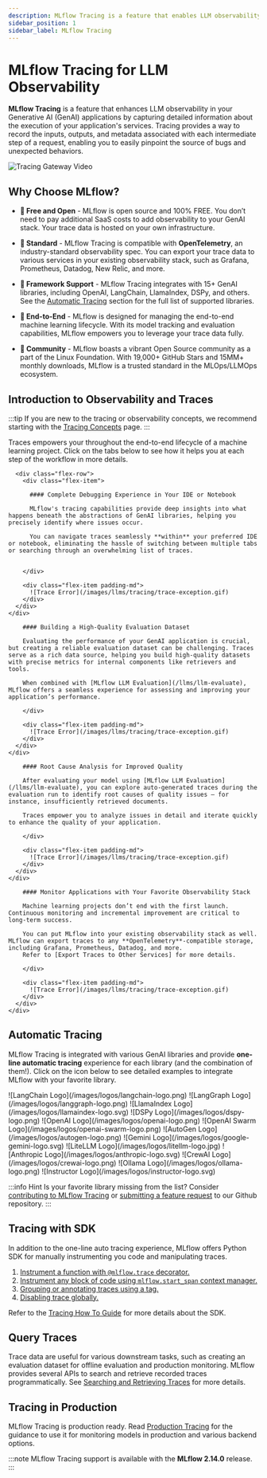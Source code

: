 ```yaml
---
description: MLflow Tracing is a feature that enables LLM observability in your apps. MLflow automatically logs traces for LangChain, LlamaIndex, and more.
sidebar_position: 1
sidebar_label: MLflow Tracing
---
```



# MLflow Tracing for LLM Observability

**MLflow Tracing** is a feature that enhances LLM observability in your Generative AI (GenAI) applications by capturing detailed information about the execution of your application's services.
Tracing provides a way to record the inputs, outputs, and metadata associated with each intermediate step of a request, enabling you to easily pinpoint the source of bugs and unexpected behaviors.

![Tracing Gateway Video](/images/llms/tracing/tracing-top.gif)

## Why Choose MLflow?

- **🪽 Free and Open** - MLflow is open source and 100% FREE. You don’t need to pay additional SaaS costs to add observability to your GenAI stack. Your trace data is hosted on your own infrastructure.

- **🥇 Standard** - MLflow Tracing is compatible with **OpenTelemetry**, an industry-standard observability spec. You can export your trace data to various services in your existing observability stack, such as Grafana, Prometheus, Datadog, New Relic, and more.

- **🤝 Framework Support** - MLflow Tracing integrates with 15+ GenAI libraries, including OpenAI, LangChain, LlamaIndex, DSPy, and others. See the [Automatic Tracing](#automatic-tracing) section for the full list of supported libraries.

- **🔄 End-to-End** - MLflow is designed for managing the end-to-end machine learning lifecycle. With its model tracking and evaluation capabilities, MLflow empowers you to leverage your trace data fully.

- **👥 Community** - MLflow boasts a vibrant Open Source community as a part of the Linux Foundation. With 19,000+ GitHub Stars and 15MM+ monthly downloads, MLflow is a trusted standard in the MLOps/LLMOps ecosystem.

## Introduction to Observability and Traces

:::tip
If you are new to the tracing or observability concepts, we recommend starting with the [Tracing Concepts](/tracing/concept) page.
:::

Traces empowers your throughout the end-to-end lifecycle of a machine learning project. Click on the tabs below to see how it helps you at each step of the workflow in more details.

<Tabs>
  <TabItem value="debugging" label="Debugging" default>
    <div class="flex-column">

      <div class="flex-row">
        <div class="flex-item">

          #### Complete Debugging Experience in Your IDE or Notebook

          MLflow's tracing capabilities provide deep insights into what happens beneath the abstractions of GenAI libraries, helping you precisely identify where issues occur.

          You can navigate traces seamlessly **within** your preferred IDE or notebook, eliminating the hassle of switching between multiple tabs or searching through an overwhelming list of traces.


        </div>

        <div class="flex-item padding-md">
          ![Trace Error](/images/llms/tracing/trace-exception.gif)
        </div>
      </div>
    </div>

  </TabItem>
  <TabItem value="dataset" label="Evaluation Dataset">
    <div class="flex-column">
      <div class="flex-row">
        <div class="flex-item">

        #### Building a High-Quality Evaluation Dataset

        Evaluating the performance of your GenAI application is crucial, but creating a reliable evaluation dataset can be challenging. Traces serve as a rich data source, helping you build high-quality datasets with precise metrics for internal components like retrievers and tools.

        When combined with [MLflow LLM Evaluation](/llms/llm-evaluate), MLflow offers a seamless experience for assessing and improving your application’s performance.

        </div>

        <div class="flex-item padding-md">
          ![Trace Error](/images/llms/tracing/trace-exception.gif)
        </div>
      </div>
    </div>

  </TabItem>
  <TabItem value="inspect-quality" label="Inspect Quality">
    <div class="flex-column">
      <div class="flex-row">
        <div class="flex-item">

        #### Root Cause Analysis for Improved Quality

        After evaluating your model using [MLflow LLM Evaluation](/llms/llm-evaluate), you can explore auto-generated traces during the evaluation run to identify root causes of quality issues — for instance, insufficiently retrieved documents.

        Traces empower you to analyze issues in detail and iterate quickly to enhance the quality of your application.

        </div>

        <div class="flex-item padding-md">
          ![Trace Error](/images/llms/tracing/trace-exception.gif)
        </div>
      </div>
    </div>

  </TabItem>
  <TabItem value="online-monitoring" label="Production Monitoring">
    <div class="flex-column">
      <div class="flex-row">
        <div class="flex-item">

        #### Monitor Applications with Your Favorite Observability Stack

        Machine learning projects don’t end with the first launch. Continuous monitoring and incremental improvement are critical to long-term success.

        You can put MLflow into your existing observability stack as well. MLflow can export traces to any **OpenTelemetry**-compatible storage, including Grafana, Prometheus, Datadog, and more.
        Refer to [Export Traces to Other Services] for more details.

        </div>

        <div class="flex-item padding-md">
          ![Trace Error](/images/llms/tracing/trace-exception.gif)
        </div>
      </div>
    </div>

  </TabItem>
</Tabs>

## Automatic Tracing

MLflow Tracing is integrated with various GenAI libraries and provide **one-line automatic tracing** experience for each library (and the combination of them!). Click on the icon below to see detailed examples to integrate MLflow with your favorite library.

<CardGroup isSmall>
  <SmallLogoCard link="/tracing/integrations/langchain">
    <span>![LangChain Logo](/images/logos/langchain-logo.png)</span>
  </SmallLogoCard>
  <SmallLogoCard link="/tracing/integrations/langgraph">
    <span>![LangGraph Logo](/images/logos/langgraph-logo.png)</span>
  </SmallLogoCard>
  <SmallLogoCard link="/tracing/integrations/llama_index">
    <span>![LlamaIndex Logo](/images/logos/llamaindex-logo.svg)</span>
  </SmallLogoCard>
  <SmallLogoCard link="/tracing/integrations/dspy">
    <span>![DSPy Logo](/images/logos/dspy-logo.png)</span>
  </SmallLogoCard>
  <SmallLogoCard link="/tracing/integrations/openai">
    <span>![OpenAI Logo](/images/logos/openai-logo.png)</span>
  </SmallLogoCard>
  <SmallLogoCard link="/tracing/integrations/swarm">
    <span>![OpenAI Swarm Logo](/images/logos/openai-swarm-logo.png)</span>
  </SmallLogoCard>
  <SmallLogoCard link="/tracing/integrations/autogen">
    <span>![AutoGen Logo](/images/logos/autogen-logo.png)</span>
  </SmallLogoCard>
  <SmallLogoCard link="/tracing/integrations/gemini">
    <span>![Gemini Logo](/images/logos/google-gemini-logo.svg)</span>
  </SmallLogoCard>
  <SmallLogoCard link="/tracing/integrations/litellm">
    <span>![LiteLLM Logo](/images/logos/litellm-logo.jpg)</span>
  </SmallLogoCard>
  <SmallLogoCard link="/tracing/integrations/anthropic">
    <span>![Anthropic Logo](/images/logos/anthropic-logo.svg)</span>
  </SmallLogoCard>
  <SmallLogoCard link="/tracing/integrations/crewai">
    <span>![CrewAI Logo](/images/logos/crewai-logo.png)</span>
  </SmallLogoCard>
  <SmallLogoCard link="/tracing/integrations/ollama">
    <span>![Ollama Logo](/images/logos/ollama-logo.png)</span>
  </SmallLogoCard>
  <SmallLogoCard link="/tracing/integrations/instructor">
    <span>![Instructor Logo](/images/logos/instructor-logo.svg)</span>
  </SmallLogoCard>
</CardGroup>
<br />

:::info Hint
Is your favorite library missing from the list? Consider [contributing to MLflow Tracing](/tracing/integrations/contribute) or [submitting a feature request](https://github.com/mlflow/mlflow/issues/new?assignees=&labels=enhancement&projects=&template=feature_request_template.yaml&title=%5BFR%5D) to our Github repository.
:::

## Tracing with SDK

In addition to the one-line auto tracing experience, MLflow offers Python SDK for manually instrumenting
you code and manipulating traces.

1. [Instrument a function with `@mlflow.trace` decorator.](/tracing/sdk/manual-instrumentation#decorator)
2. [Instrument any block of code using `mlflow.start_span` context manager.](/tracing/sdk/manual-instrumentation#context-manager)
3. [Grouping or annotating traces using a tag.](/tracing/sdk/how-to#setting-trace-tags)
4. [Disabling trace globally.](/tracing/sdk/how-to#disabling-traces)

Refer to the [Tracing How To Guide](/tracing/sdk/how-to) for more details about the SDK.

## Query Traces

Trace data are useful for various downstream tasks, such as creating an evaluation dataset for offline evaluation and production monitoring. MLflow provides several APIs to search and retrieve recorded traces programmatically. See [Searching and Retrieving Traces](/tracing/sdk/search) for more details.

## Tracing in Production

MLflow Tracing is production ready. Read [Production Tracing](/tracing/production) for the guidance to use it for monitoring models in production and various backend options.

:::note
MLflow Tracing support is available with the **MLflow 2.14.0** release.
:::
